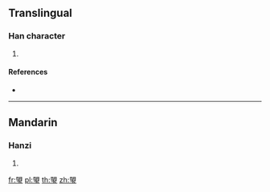 ==Translingual==

===Han character===
{{Han char|rn=96|rad=玉|as=09|sn=13|four=|canj=ABMGI}}

# {{defn|Han|sort=玉09}}

====References====
* {{Han ref|kx=0734.140|dkj=21053|hdz=21125.010|uh=741E|ud=29726}}

----

==Mandarin==

===Hanzi===
{{cmn-hanzi|pin=[[shèng]] ([[sheng4]])|wg=sheng<sup>4</sup>}}

# {{defn|lang=cmn|sort=玉09}}

[[fr:琞]]
[[pl:琞]]
[[th:琞]]
[[zh:琞]]